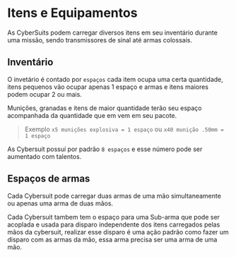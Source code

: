 # Itens e Equipamentos

As CyberSuits podem carregar diversos itens em seu inventário durante uma missão, 
sendo transmissores de sinal até armas colossais.

## Inventário

O invetário é contado por `espaços` cada item ocupa uma certa quantidade, itens pequenos
vão ocupar apenas 1 espaço e armas e itens maiores podem ocupar 2 ou mais.

Munições, granadas e itens de maior quantidade terão seu espaço acompanhada da quantidade
que em vem em seu pacote. 

> Exemplo `x5 munições explosiva = 1 espaço` ou `x40 munição .50mm = 1 espaço`

As Cybersuit possuí por padrão `8 espaços` e esse número pode ser aumentado com talentos.

## Espaços de armas

Cada Cybersuit pode carregar duas armas de uma mão simultaneamente ou apenas uma arma
de duas mãos.

Cada Cybersuit tambem tem o espaço para uma Sub-arma que pode ser acoplada e usada para
disparo independente dos itens carregados pelas mãos da cybersuit, realizar esse disparo
é uma ação padrão como fazer um disparo com as armas da mão, essa arma precisa ser uma
 arma de uma mão.